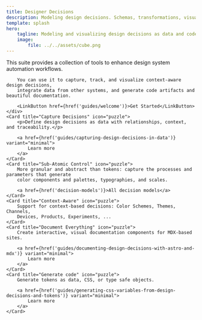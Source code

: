 ```yaml
---
title: Designer Decisions
description: Modeling design decisions. Schemas, transformations, visualizations, the works.
template: splash
hero:
    tagline: Modeling and visualizing design decisions as data and code.
    image:
        file: ../../assets/cube.png
---
```




<CardGrid stagger>
    <div>
        This suite provides a collection of tools to enhance design system automation
        workflows.

        You can use it to capture, track, and visualize context-aware design decisions,
        integrate data from other systems, and generate code artifacts and beautiful documentation.

        <LinkButton href={href('guides/welcome')}>Get Started</LinkButton>
    </div>
    <Card title="Capture Decisions" icon="puzzle">
        <p>Define design decisions as data with relationships, context, and traceability.</p>

        <a href={href('guides/capturing-design-decisions-in-data')} variant="minimal">
            Learn more
        </a>
    </Card>
    <Card title="Sub-Atomic Control" icon="puzzle">
        More granular and abstract than tokens: capture the processes and parameters that generate
        color components and palettes, typographies, and scales.

        <a href={href('decision-models')}>All decision models</a>
    </Card>
    <Card title="Context-Aware" icon="puzzle">
        Support for context-based decisions: Color Schemes, Themes, Channels,
        Devices, Products, Experiments, ...
    </Card>
    <Card title="Document Everything" icon="puzzle">
        Create interactive, visual documentation components for MDX-based sites.

        <a href={href('guides/documenting-design-decisions-with-astro-and-mdx')} variant="minimal">
            Learn more
        </a>
    </Card>
    <Card title="Generate code" icon="puzzle">
        Generate tokens as data, CSS, or type safe objects.

        <a href={href('guides/generating-css-variables-from-design-decisions-and-tokens')} variant="minimal">
            Learn more
        </a>
    </Card>

</CardGrid>
